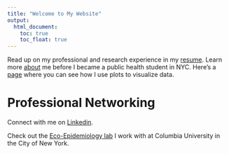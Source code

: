 ```yaml
---
title: "Welcome to My Website"
output: 
  html_document:
    toc: true
    toc_float: true
---
```


Read up on my professional and research experience in my [resume](resume.html). Learn more [about](about.html) me before I became a public health student in NYC. Here's a [page](Data.html) where you can see how I use plots to visualize data.

# Professional Networking

Connect with me on [Linkedin](https://www.linkedin.com/in/cassandra-coulter-225243a2/).

Check out the [Eco-Epidemiology lab](https://ecoepidemiologylab.e3b.columbia.edu) I work with at Columbia University in the City of New York.
